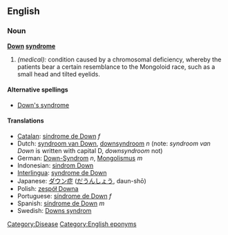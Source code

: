 ==English==
===Noun===
'''[[Down]] [[syndrome]]'''

#''(medical):'' condition caused by a chromosomal deficiency, whereby the patients bear a certain resemblance to the Mongoloid race, such as a small head and tilted eyelids.

====Alternative spellings====
*[[Down's syndrome]]<!-- this is the spelling i've been reading the past week or so -->

====Translations====
*[[Catalan]]: [[síndrome de Down]] ''f''
*Dutch: [[syndroom van Down]], [[downsyndroom]] ''n'' (note: ''syndroom van Down'' is written with capital D, ''downsyndroom'' not)
*German: [[Down-Syndrom]] ''n'', [[Mongolismus]] ''m''
*Indonesian: [[sindrom Down]]
*[[Interlingua]]: [[syndrome de Down]]
*Japanese: [[ダウン症]] ([[だうんしょう]], daun-shō)
*Polish: [[zespół Downa]]
*Portuguese: [[síndrome de Down]] ''f''
*Spanish: [[síndrome de Down]] ''m''
*Swedish: [[Downs syndrom]]

[[Category:Disease]]
[[Category:English eponyms]]